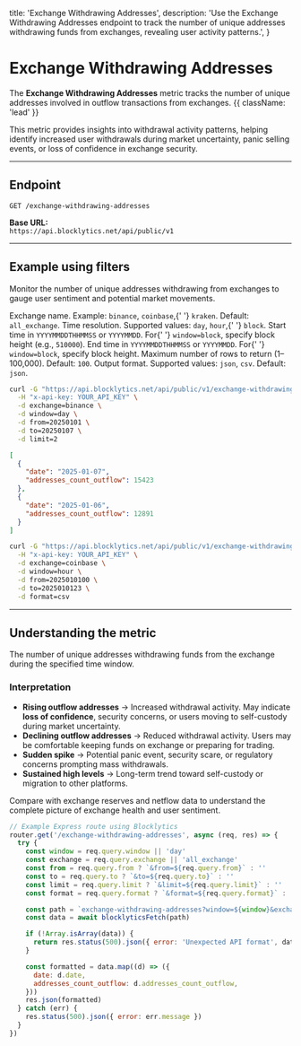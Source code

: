   title: 'Exchange Withdrawing Addresses',
  description:
    'Use the Exchange Withdrawing Addresses endpoint to track the number of unique addresses withdrawing funds from exchanges, revealing user activity patterns.',
}

# Exchange Withdrawing Addresses

The **Exchange Withdrawing Addresses** metric tracks the number of unique addresses involved in outflow transactions from exchanges. {{ className: 'lead' }}

This metric provides insights into withdrawal activity patterns, helping identify increased user withdrawals during market uncertainty, panic selling events, or loss of confidence in exchange security.

---

## Endpoint

`GET /exchange-withdrawing-addresses`

**Base URL:**  
`https://api.blocklytics.net/api/public/v1`

---

## Example using filters

<Row>
  <Col>

Monitor the number of unique addresses withdrawing from exchanges to gauge user sentiment and potential market movements.

<Properties>
  <Property name="exchange" type="string">
    Exchange name. Example: <code>binance</code>, <code>coinbase</code>,{' '}
    <code>kraken</code>. Default: <code>all_exchange</code>.
  </Property>
  <Property name="window" type="string">
    Time resolution. Supported values: <code>day</code>, <code>hour</code>,{' '}
    <code>block</code>.
  </Property>
  <Property name="from" type="string">
    Start time in <code>YYYYMMDDTHHMMSS</code> or <code>YYYYMMDD</code>. For{' '}
    <code>window=block</code>, specify block height (e.g., <code>510000</code>).
  </Property>
  <Property name="to" type="string">
    End time in <code>YYYYMMDDTHHMMSS</code> or <code>YYYYMMDD</code>. For{' '}
    <code>window=block</code>, specify block height.
  </Property>
  <Property name="limit" type="integer">
    Maximum number of rows to return (1–100,000). Default: <code>100</code>.
  </Property>
  <Property name="format" type="string">
    Output format. Supported values: <code>json</code>, <code>csv</code>.
    Default: <code>json</code>.
  </Property>
</Properties>

  </Col>
  <Col>

```bash {title="Requesting Exchange Withdrawing Addresses data"}
curl -G "https://api.blocklytics.net/api/public/v1/exchange-withdrawing-addresses" \
  -H "x-api-key: YOUR_API_KEY" \
  -d exchange=binance \
  -d window=day \
  -d from=20250101 \
  -d to=20250107 \
  -d limit=2
```

```json {title="Sample JSON response"}
[
  {
    "date": "2025-01-07",
    "addresses_count_outflow": 15423
  },
  {
    "date": "2025-01-06",
    "addresses_count_outflow": 12891
  }
]
```

```bash {title="Exporting as CSV"}
curl -G "https://api.blocklytics.net/api/public/v1/exchange-withdrawing-addresses" \
  -H "x-api-key: YOUR_API_KEY" \
  -d exchange=coinbase \
  -d window=hour \
  -d from=2025010100 \
  -d to=2025010123 \
  -d format=csv
```

  </Col>
</Row>

---

## Understanding the metric

<Row>
  <Col>

<Properties>
  <Property name="addresses_count_outflow" type="integer">
    The number of unique addresses withdrawing funds from the exchange during
    the specified time window.
  </Property>
</Properties>

### Interpretation

- **Rising outflow addresses** → Increased withdrawal activity. May indicate **loss of confidence**, security concerns, or users moving to self-custody during market uncertainty.
- **Declining outflow addresses** → Reduced withdrawal activity. Users may be comfortable keeping funds on exchange or preparing for trading.
- **Sudden spike** → Potential panic event, security scare, or regulatory concerns prompting mass withdrawals.
- **Sustained high levels** → Long-term trend toward self-custody or migration to other platforms.

Compare with exchange reserves and netflow data to understand the complete picture of exchange health and user sentiment.

  </Col>
  <Col>

```js {title="Node.js (Express) example"}
// Example Express route using Blocklytics
router.get('/exchange-withdrawing-addresses', async (req, res) => {
  try {
    const window = req.query.window || 'day'
    const exchange = req.query.exchange || 'all_exchange'
    const from = req.query.from ? `&from=${req.query.from}` : ''
    const to = req.query.to ? `&to=${req.query.to}` : ''
    const limit = req.query.limit ? `&limit=${req.query.limit}` : ''
    const format = req.query.format ? `&format=${req.query.format}` : ''

    const path = `exchange-withdrawing-addresses?window=${window}&exchange=${exchange}${from}${to}${limit}${format}`
    const data = await blocklyticsFetch(path)

    if (!Array.isArray(data)) {
      return res.status(500).json({ error: 'Unexpected API format', data })
    }

    const formatted = data.map((d) => ({
      date: d.date,
      addresses_count_outflow: d.addresses_count_outflow,
    }))
    res.json(formatted)
  } catch (err) {
    res.status(500).json({ error: err.message })
  }
})
```

  </Col>
</Row>
